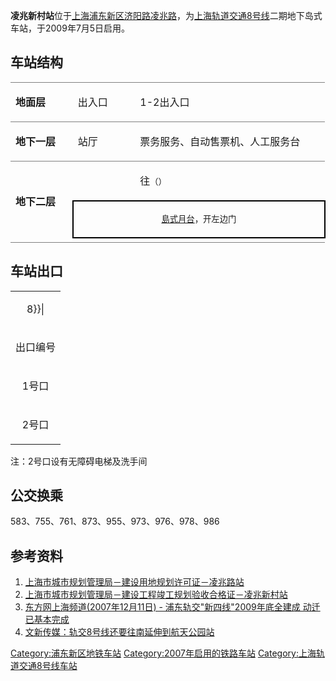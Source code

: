 {{noteTA 
|G1 =Railway}}
{{Infobox station
|name = 凌兆新村
|eng_name = Lingzhao Xincun
|symbol_right =
|linecolour = {{上海地铁颜色|8|yes}}
|image = 凌兆新村站.jpg
|caption = 凌兆新村站站台
|other_name = 
|country = {{PRC}}
|borough = [[上海市|上海市]][[浦东新区|浦东新区]][[三林镇|三林镇]]
|address = [[济阳路|济阳路]]与[[凌兆路|凌兆路]]交叉口
|coordinates = {{coord|31|8|33|N|121|29|6|E|type:railwaystation}}
|elevation = 
|owned = [[上海申通地铁集团|上海申通地铁集团]]
|operator = [[上海地铁|上海地铁]]
|lines = {{上海地铁线路名|8|SL}}
|distance = 
|platform = 1個[[島式月台|島式月台]]
|tracks = 2条
|bus_routes = 
|bus_stands = 
|connections = 
|structure = 地下车站
|hall = 地下站厅
|depth = 
|levels = 
|interchange = 
|exits = 2个
|architect = 
|architectural_style = 
|colour = 
|type = 
|status = 运营中
|code = 
|classification = 
|website = 
|built = 
|opened = {{Start date|2009|7|5|df=y}}
|closed = 
|former = 
|pass_year = 
|passengers = 
|pass_system = 
|pass_rank = 
|mpassengers = 
|trains = 
|station_hours = 
|hours = 
|first = 往{{上海地铁起讫站|8|L}}：5:43<br/>往{{上海地铁起讫站|8|R}}：6:22
|last = 往{{上海地铁起讫站|8|L}}：22:43<br/>往{{上海地铁起讫站|8|R}}：23:22
|adjacent = {{Adjacent stations|system=上海地铁|line=8|left=东方体育中心|right=芦恒路}}
}}
'''凌兆新村站'''位于[[上海|上海]][[浦东新区|浦东新区]][[济阳路|济阳路]][[凌兆路|凌兆路]]，为[[上海轨道交通8号线|上海轨道交通8号线]]二期地下岛式车站，于2009年7月5日启用。

==车站结构==
{|cellspacing=0 cellpadding=3
|style="border-top:solid 1px gray;border-bottom:solid 1px gray;" width=100|'''地面层'''
|style="border-top:solid 1px gray;border-bottom:solid 1px gray;" width=100|出入口
|style="border-top:solid 1px gray;border-bottom:solid 1px gray;" width=350|1-2出入口
|-
|style="border-bottom:solid 1px gray;"|'''地下一层'''
|style="border-bottom:solid 1px gray;"|站厅
|style="border-bottom:solid 1px gray;"|票务服务、自动售票机、人工服务台
|-
|style="border-bottom:solid 1px gray;" rowspan=3|'''地下二层'''
|{{arrow|L}}
|{{上海地铁线路名|8}}往{{站|市光路}}<small>（{{站|东方体育中心}}）</small>
|-
|style="border-right:solid 2px black;border-left:solid 2px black;border-top:solid 2px black;border-bottom:solid 2px black;" colspan=2|<center><small>[[島式月台|島式月台]]，开左边门</small></center>
|-
|style="border-bottom:solid 1px gray;"|
|style="border-bottom:solid 1px gray;"|{{split text|{{上海地铁线路名|8}}往{{站|沈杜公路}}<small>（{{站|芦恒路}}）</small>|{{arrow|R}}}}
|}

==车站出口==
{| class="wikitable"
|colspan=4 align="center" bgcolor={{上海地铁颜色|8}}|
|-
! 出口编号 !! 建议前往目的地 !! 照片
|-
|1号口 || 济阳路西侧，凌兆路北 || 
|-
| 2号口 || 济阳路西侧，凌兆路与济阳路丁字路口处 || 
|}

注：2号口设有无障碍电梯及洗手间

==公交换乘==
583、755、761、873、955、973、976、978、986

==参考资料==
#[https://web.archive.org/web/20070927193101/http://www.shghj.gov.cn/Ct_3.aspx?ct_id=00060307E03060 上海市城市规划管理局－建设用地规划许可证－凌兆路站]
#[https://web.archive.org/web/20070927192431/http://www.shghj.gov.cn/Ct_4.aspx?ct_id=00070725D11753 上海市城市规划管理局－建设工程竣工规划验收合格证－凌兆新村站]
#[https://web.archive.org/web/20110723131450/http://xwwb.eastday.com/x/20071211/u1a382283.html 东方网上海频道(2007年12月11日) - 浦东轨交"新四线"2009年底全建成 动迁已基本完成]
#[http://topic.news365.com.cn/jjstxg_4090/200712/t20071205_1675008.htm 文新传媒：轨交8号线还要往南延伸到航天公园站]{{dead link|date=2017年11月 |bot=InternetArchiveBot |fix-attempted=yes }}

{{commonscat|Lingzhao Xincun Station}}
{{上海轨道交通8号线车站}}

[[Category:浦东新区地铁车站|Category:浦东新区地铁车站]]
[[Category:2007年启用的铁路车站|Category:2007年启用的铁路车站]]
[[Category:上海轨道交通8号线车站|Category:上海轨道交通8号线车站]]